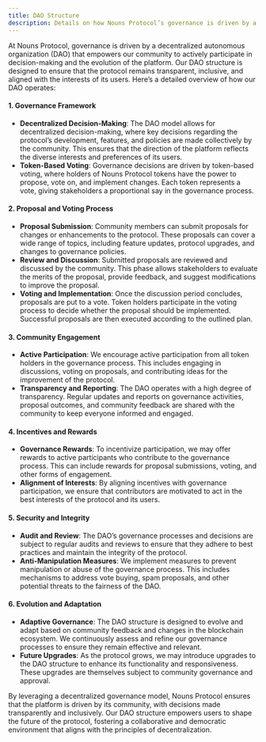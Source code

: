 ```yaml
---
title: DAO Structure
description: Details on how Nouns Protocol’s governance is driven by a decentralized community.
---
```


At Nouns Protocol, governance is driven by a decentralized autonomous organization (DAO) that empowers our community to actively participate in decision-making and the evolution of the platform. Our DAO structure is designed to ensure that the protocol remains transparent, inclusive, and aligned with the interests of its users. Here’s a detailed overview of how our DAO operates:

#### **1. Governance Framework**

- **Decentralized Decision-Making**: The DAO model allows for decentralized decision-making, where key decisions regarding the protocol’s development, features, and policies are made collectively by the community. This ensures that the direction of the platform reflects the diverse interests and preferences of its users.
- **Token-Based Voting**: Governance decisions are driven by token-based voting, where holders of Nouns Protocol tokens have the power to propose, vote on, and implement changes. Each token represents a vote, giving stakeholders a proportional say in the governance process.

#### **2. Proposal and Voting Process**

- **Proposal Submission**: Community members can submit proposals for changes or enhancements to the protocol. These proposals can cover a wide range of topics, including feature updates, protocol upgrades, and changes to governance policies.
- **Review and Discussion**: Submitted proposals are reviewed and discussed by the community. This phase allows stakeholders to evaluate the merits of the proposal, provide feedback, and suggest modifications to improve the proposal.
- **Voting and Implementation**: Once the discussion period concludes, proposals are put to a vote. Token holders participate in the voting process to decide whether the proposal should be implemented. Successful proposals are then executed according to the outlined plan.

#### **3. Community Engagement**

- **Active Participation**: We encourage active participation from all token holders in the governance process. This includes engaging in discussions, voting on proposals, and contributing ideas for the improvement of the protocol.
- **Transparency and Reporting**: The DAO operates with a high degree of transparency. Regular updates and reports on governance activities, proposal outcomes, and community feedback are shared with the community to keep everyone informed and engaged.

#### **4. Incentives and Rewards**

- **Governance Rewards**: To incentivize participation, we may offer rewards to active participants who contribute to the governance process. This can include rewards for proposal submissions, voting, and other forms of engagement.
- **Alignment of Interests**: By aligning incentives with governance participation, we ensure that contributors are motivated to act in the best interests of the protocol and its users.

#### **5. Security and Integrity**

- **Audit and Review**: The DAO’s governance processes and decisions are subject to regular audits and reviews to ensure that they adhere to best practices and maintain the integrity of the protocol.
- **Anti-Manipulation Measures**: We implement measures to prevent manipulation or abuse of the governance process. This includes mechanisms to address vote buying, spam proposals, and other potential threats to the fairness of the DAO.

#### **6. Evolution and Adaptation**

- **Adaptive Governance**: The DAO structure is designed to evolve and adapt based on community feedback and changes in the blockchain ecosystem. We continuously assess and refine our governance processes to ensure they remain effective and relevant.
- **Future Upgrades**: As the protocol grows, we may introduce upgrades to the DAO structure to enhance its functionality and responsiveness. These upgrades are themselves subject to community governance and approval.

By leveraging a decentralized governance model, Nouns Protocol ensures that the platform is driven by its community, with decisions made transparently and inclusively. Our DAO structure empowers users to shape the future of the protocol, fostering a collaborative and democratic environment that aligns with the principles of decentralization.
